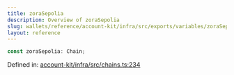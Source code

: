 ```yaml
---
title: zoraSepolia
description: Overview of zoraSepolia
slug: wallets/reference/account-kit/infra/src/exports/variables/zoraSepolia
layout: reference
---
```


```ts
const zoraSepolia: Chain;
```

Defined in: [account-kit/infra/src/chains.ts:234](https://github.com/alchemyplatform/aa-sdk/blob/4987bdd63823427c48ec21401b71fa3cfc2d0675/account-kit/infra/src/chains.ts#L234)
